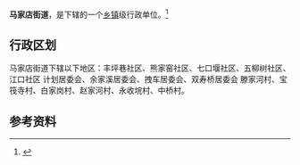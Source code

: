{{中国乡级行政区|42/05/83/001/000}}

'''马家店街道'''，是{{PRC admin/fullname|42/05/83/001/000|3}}下辖的一个[[乡镇|乡镇]]级行政单位。<ref>{{PRC admin/ref sgc|{{PRC admin/parent|42/05/83/001/000}}}}</ref>

== 行政区划 ==
马家店街道下辖以下地区：丰坪巷社区、熊家窑社区、七口堰社区、五柳树社区、江口社区
计划居委会、余家溪居委会、拽车居委会、双寿桥居委会
滕家河村、宝筏寺村、白家岗村、赵家河村、永收垸村、中桥村。

== 参考资料 ==

{{reflist}}

{{行政区划小作品}}
{{PRC admin/navcat|42/05/83/001/000}}